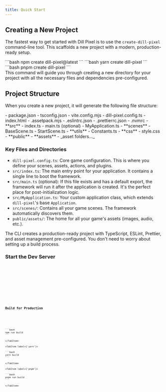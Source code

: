 ```yaml
---
title: Quick Start
---
```



## Creating a New Project

The fastest way to get started with Dill Pixel is to use the `create-dill-pixel` command-line tool. This scaffolds a new project with a modern, production-ready setup.

<Tabs>
    <TabItem label="npm">
        ```bash
        npm create dill-pixel@latest
        ```
    </TabItem>
    <TabItem label="yarn">
        ```bash
        yarn create dill-pixel
        ```
    </TabItem>
    <TabItem label="pnpm">
        ```bash
        pnpm create dill-pixel
        ```
    </TabItem>
</Tabs>

<Aside type="tip">
  This command will guide you through creating a new directory for your project with all the necessary files and dependencies pre-configured.
</Aside>

## Project Structure

When you create a new project, it will generate the following file structure:

<FileTree>
- package.json
- tsconfig.json
- vite.config.mjs
- dill-pixel.config.ts
- index.html
- .assetpack.mjs
- .eslintrc.json
- .prettierrc.json
- .nvmrc
- **src**
  - index.ts
  - main.ts (optional)
  - MyApplication.ts
  - **scenes**
    - BaseScene.ts
    - StartScene.ts
  - **utils**
    - Constants.ts
  - **css**
    - style.css
- **public**
    - **assets**
        - _asset folders..._
</FileTree>

### Key Files and Directories
- `dill-pixel.config.ts`: Core game configuration. This is where you define your scenes, assets, actions, and plugins.
- `src/index.ts`: The main entry point for your application. It contains a single line to boot the framework.
- `src/main.ts` (optional): If this file exists and has a default export, the framework will run it after the application is created. It's the perfect place for post-initialization logic.
- `src/MyApplication.ts`: Your custom application class, which extends `dill-pixel`'s base `Application`.
- `src/scenes/`: Contains all your game scenes. The framework automatically discovers them.
- `public/assets/`: The home for all your game's assets (images, audio, etc.).

<Aside type="tip">
  The CLI creates a production-ready project with TypeScript, ESLint, Prettier, and asset management pre-configured. You don't need to worry about setting up a build process.
</Aside>

### Start the Dev Server

<Tabs>
  <TabItem label={'npm'}>
    <Code code={`npm run dev`} lang="bash" />
  </TabItem>
  <TabItem label={'yarn'}>
    <Code code={`yarn dev`} lang="bash" />
  </TabItem>
  <TabItem label={'pnpm'}>
    <Code code={`pnpm dev`} lang="bash" />
  </TabItem>
</Tabs>

### Build for Production

<Tabs>
	<TabItem label={'npm'}>
	
	```bash 
	npm run build
	```
	
	</TabItem>

    <TabItem label={'yarn'}>

    ```bash
    yarn build
    ```

    </TabItem>

    <TabItem label={'pnpm'}>

    ```bash
    pnpm run build
    ```

    </TabItem>

</Tabs>

